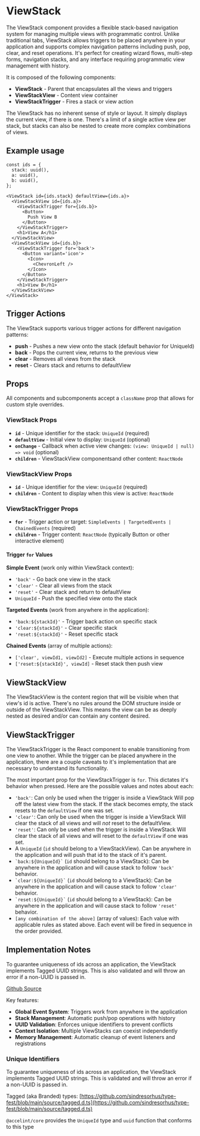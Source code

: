 

<Meta of={ViewStackStories}/>

# ViewStack

The ViewStack component provides a flexible stack-based navigation system for managing multiple views with programmatic control. Unlike traditional tabs, ViewStack allows triggers to be placed anywhere in your application and supports complex navigation patterns including push, pop, clear, and reset operations. It's perfect for creating wizard flows, multi-step forms, navigation stacks, and any interface requiring programmatic view management with history.

It is composed of the following components:

- **ViewStack** - Parent that encapsulates all the views and triggers
- **ViewStackView** - Content view container
- **ViewStackTrigger** - Fires a stack or view action

The ViewStack has no inherent sense of style or layout. It simply displays the current view, if there is one. There's a limit of a single active view per stack, but stacks can also be nested to create more complex combinations of views.

## Example usage

```tsx
const ids = {
  stack: uuid(),
  a: uuid(),
  b: uuid(),
};

<ViewStack id={ids.stack} defaultView={ids.a}>
  <ViewStackView id={ids.a}>
    <ViewStackTrigger for={ids.b}>
      <Button>
        Push View B
      </Button>
    </ViewStackTrigger>
    <h1>View A</h1>
  </ViewStackView>
  <ViewStackView id={ids.b}>
    <ViewStackTrigger for='back'>
      <Button variant='icon'>
        <Icon>
          <ChevronLeft />
        </Icon>
      </Button>
    </ViewStackTrigger>
    <h1>View B</h1>
  </ViewStackView>
</ViewStack>
```

<Canvas of={ViewStackStories.Default} />

## Trigger Actions

The ViewStack supports various trigger actions for different navigation patterns:

- **push** - Pushes a new view onto the stack (default behavior for UniqueId)
- **back** - Pops the current view, returns to the previous view
- **clear** - Removes all views from the stack
- **reset** - Clears stack and returns to defaultView

## Props

All components and subcomponents accept a `className` prop that allows for custom style overrides.


### ViewStack Props

* **`id`** - Unique identifier for the stack: `UniqueId` (required)
* **`defaultView`** - Initial view to display: `UniqueId` (optional)
* **`onChange`** - Callback when active view changes: `(view: UniqueId | null) => void` (optional)
* **`children`** - ViewStackView componentsand other content: `ReactNode`

### ViewStackView Props

* **`id`** - Unique identifier for the view: `UniqueId` (required)
* **`children`** - Content to display when this view is active: `ReactNode`

### ViewStackTrigger Props

* **`for`** - Trigger action or target: `SimpleEvents | TargetedEvents | ChainedEvents` (required)
* **`children`** - Trigger content: `ReactNode` (typically Button or other interactive element)

#### Trigger `for` Values

**Simple Event** (work only within ViewStack context):
* `'back'` - Go back one view in the stack
* `'clear'` - Clear all views from the stack
* `'reset'` - Clear stack and return to defaultView
* `UniqueId` - Push the specified view onto the stack

**Targeted Events** (work from anywhere in the application):
* `'back:${stackId}'` - Trigger back action on specific stack
* `'clear:${stackId}'` - Clear specific stack
* `'reset:${stackId}'` - Reset specific stack

**Chained Events** (array of multiple actions):
* `['clear', viewId1, viewId2]` - Execute multiple actions in sequence
* `['reset:${stackId}', viewId]` - Reset stack then push view


## ViewStackView

The ViewStackView is the content region that will be visible when that view's id is active. There's no rules around the DOM structure inside or outside of the ViewStackView. This means the view can be as deeply nested as desired and/or can contain any content desired.

## ViewStackTrigger

The ViewStackTrigger is the React component to enable transitioning from one view to another. While the trigger can be placed anywhere in the application, there are a couple caveats to it's implementation that are necessary to understand its functionality.

The most important prop for the ViewStackTrigger is `for`. This dictates it's behavior when pressed. Here are the possible values and notes about each:

- `'back'`: Can only be used when the trigger is inside a ViewStack Will pop off the latest view from the stack. If the stack becomes empty, the stack resets to the `defaultView` if one was set.
- `'clear'`: Can only be used when the trigger is inside a ViewStack Will clear the stack of all views and will _not_ reset to the defaultView.
- `'reset'`: Can only be used when the trigger is inside a ViewStack Will clear the stack of all views and will reset to the `defaultView` if one was set.
- A `UniqueId` (`id` should belong to a ViewStackView). Can be anywhere in the application and will push that id to the stack of it's parent.
- ``` `back:${UniqueId}` ``` (`id` should belong to a ViewStack): Can be anywhere in the application and will cause stack to follow `'back'` behavior.
- ``` `clear:${UniqueId}` ``` (`id` should belong to a ViewStack): Can be anywhere in the application and will cause stack to follow `'clear'` behavior.
- ``` `reset:${UniqueId}` ``` (`id` should belong to a ViewStack): Can be anywhere in the application and will cause stack to follow `'reset'` behavior.
- `[any combination of the above]` (array of values): Each value with applicable rules as stated above. Each event will be fired in sequence in the order provided.

## Implementation Notes
To guarantee uniqueness of ids across an application, the ViewStack implements Tagged UUID strings. This is also validated and will throw an error if a non-UUID is passed in.

[Github Source](https://github.com/gohypergiant/standard-toolkit/tree/main/design-toolkit/components/src/components/view-stack)

Key features:
- **Global Event System**: Triggers work from anywhere in the application
- **Stack Management**: Automatic push/pop operations with history
- **UUID Validation**: Enforces unique identifiers to prevent conflicts
- **Context Isolation**: Multiple ViewStacks can coexist independently
- **Memory Management**: Automatic cleanup of event listeners and registrations

### Unique Identifiers
To guarantee uniqueness of ids across an application, the ViewStack implements Tagged UUID strings. This is validated and will throw an error if a non-UUID is passed in.

Tagged (aka Branded) types: [https://github.com/sindresorhus/type-fest/blob/main/source/tagged.d.ts](https://github.com/sindresorhus/type-fest/blob/main/source/tagged.d.ts)

`@accelint/core` provides the `UniqueId` type and `uuid` function that conforms to this type
